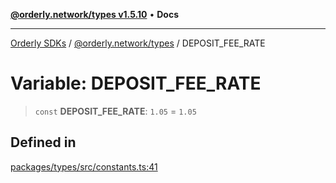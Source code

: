 [**@orderly.network/types v1.5.10**](/sdks/tech-doc/@orderly.network/types/README) • **Docs**

***

[Orderly SDKs](/sdks/tech-doc/packages) / [@orderly.network/types](/sdks/tech-doc/@orderly.network/types/README) / DEPOSIT\_FEE\_RATE

# Variable: DEPOSIT\_FEE\_RATE

> `const` **DEPOSIT\_FEE\_RATE**: `1.05` = `1.05`

## Defined in

[packages/types/src/constants.ts:41](https://github.com/OrderlyNetwork/js-sdk/blob/554ae704783e3b83c40bb234a899e8f02987d9b6/packages/types/src/constants.ts#L41)
